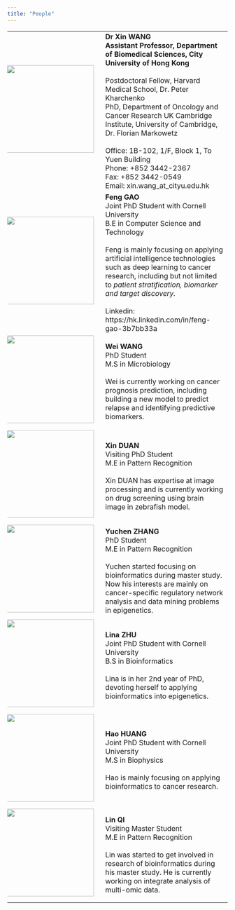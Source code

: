 ```yaml
---
title: "People"
---
```


| | |
|:----------------|:---------------------------------|
|<img style="margin:0 10px 10px -10px" src="images/xw.jpg" width="200px"/>|**Dr Xin WANG**<br>**Assistant Professor, Department of Biomedical Sciences, City University of Hong Kong**<br>\
Postdoctoral Fellow, Harvard Medical School, Dr. Peter Kharchenko<br>PhD, Department of Oncology and Cancer Research UK Cambridge Institute, University of Cambridge, Dr. Florian Markowetz<br><br>Office:	1B-102, 1/F, Block 1, To Yuen Building<br>Phone:	+852 3442-2367<br>Fax:	+852 3442-0549<br>Email: xin.wang_at_cityu.edu.hk|
|<img style="margin:0px 10px 10px -10px" src="images/gf.jpg" width="200px"/>|**Feng GAO**<br>Joint PhD Student with Cornell University<br>B.E in Computer Science and Technology<br><br>Feng is mainly focusing on  applying artificial intelligence technologies such as deep learning to cancer research, including but not limited to *patient stratification, biomarker and target discovery.*<br><br>Linkedin: https://hk.linkedin.com/in/feng-gao-3b7bb33a|
|<img style="margin:0px 10px 10px -10px" src="images/wei.jpg" width="200px"/>|**Wei WANG**<br>PhD Student<br>M.S in Microbiology<br><br>Wei is currently working on cancer prognosis prediction, including building a new model to predict relapse and identifying predictive biomarkers.|
|<img style="margin:0px 10px 10px -10px" src="images/dx.jpg" width="200px"/>|**Xin DUAN**<br>Visiting PhD Student<br>M.E in Pattern Recognition<br><br>Xin DUAN has expertise at image processing and is currently working on drug screening using brain image in zebrafish model.|
|<img style="margin:0 10px 10px -10px" src="images/yuchen.png" width="200px"/>|**Yuchen ZHANG** <br>PhD Student<br>M.E in Pattern Recognition<br><br>Yuchen started focusing on bioinformatics during master study. Now his interests are mainly on cancer-specific regulatory network analysis and data mining problems in epigenetics.|
|<img style="margin:0px 10px 10px -10px" src="images/lina.jpg" width="200px"/> |**Lina ZHU**<br>Joint PhD Student with Cornell University<br>B.S in Bioinformatics<br><br>Lina is in her 2nd year of PhD, devoting herself to applying bioinformatics into epigenetics.|
|<img style="margin:0px 10px 10px -10px" src="images/huanghao.jpg" width="200px"/> |**Hao HUANG**<br>Joint PhD Student with Cornell University<br>M.S in Biophysics<br><br>Hao is mainly focusing on applying bioinformatics to cancer research.|
|<img style="margin:0px 10px 10px -10px" src="images/qilin.jpg" width="200px"/> |**Lin QI**<br>Visiting Master Student<br>M.E in Pattern Recognition<br><br>Lin was started to get involved in research of bioinformatics during his master study. He is currently working on integrate analysis of multi-omic data.|

